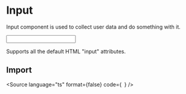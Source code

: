
<Meta title="Components/Input/Overview" component={Input} />

# Input

Input component is used to collect user data and do something with it.

<Canvas withToolbar>
    <Input />
</Canvas>

<ComponentProps component={Input}>
    <p>Supports all the default HTML "input" attributes.</p>
</ComponentProps>

## Import

<Source
    language="ts"
    format={false}
    code={`
  `}
/>
